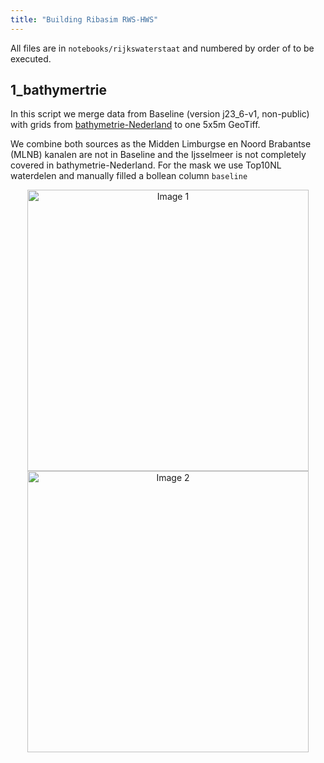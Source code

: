 ```yaml
---
title: "Building Ribasim RWS-HWS"
---
```


All files are in `notebooks/rijkswaterstaat` and numbered by order of to be executed.

## 1_bathymertrie
In this script we merge data from Baseline (version j23_6-v1, non-public) with grids from [bathymetrie-Nederland](https://maps.rijkswaterstaat.nl/geoweb55/index.html?viewer=Bathymetrie_Nederland) to one 5x5m GeoTiff.

We combine both sources as the Midden Limburgse en Noord Brabantse (MLNB) kanalen are not in Baseline and the Ijsselmeer is not completely covered in bathymetrie-Nederland. For the mask we use Top10NL waterdelen and manually filled a bollean column `baseline`

<p align="center">
  <img src="bathymetrie_mask.png" alt="Image 1"  height="450px" style="object-fit: contain;" />
  <img src="bathymetrie_result.png" alt="Image 2"  height="450px" style="object-fit: contain;" />
</p>
